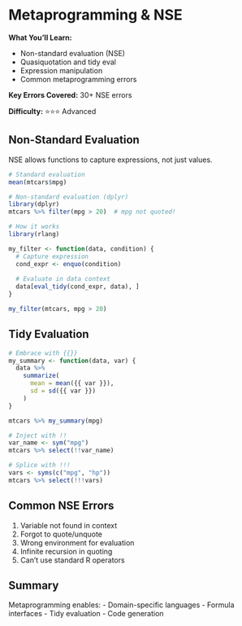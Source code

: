 # Metaprogramming & NSE {#metaprogramming}

<div class="chapter-summary">
**What You'll Learn:**

- Non-standard evaluation (NSE)
- Quasiquotation and tidy eval
- Expression manipulation
- Common metaprogramming errors

**Key Errors Covered:** 30+ NSE errors

**Difficulty:** ⭐⭐⭐ Advanced
</div>

## Non-Standard Evaluation

NSE allows functions to capture expressions, not just values.

```r
# Standard evaluation
mean(mtcars$mpg)

# Non-standard evaluation (dplyr)
library(dplyr)
mtcars %>% filter(mpg > 20)  # mpg not quoted!

# How it works
library(rlang)

my_filter <- function(data, condition) {
  # Capture expression
  cond_expr <- enquo(condition)
  
  # Evaluate in data context
  data[eval_tidy(cond_expr, data), ]
}

my_filter(mtcars, mpg > 20)
```

## Tidy Evaluation

```r
# Embrace with {{}}
my_summary <- function(data, var) {
  data %>%
    summarize(
      mean = mean({{ var }}),
      sd = sd({{ var }})
    )
}

mtcars %>% my_summary(mpg)

# Inject with !!
var_name <- sym("mpg")
mtcars %>% select(!!var_name)

# Splice with !!!
vars <- syms(c("mpg", "hp"))
mtcars %>% select(!!!vars)
```

## Common NSE Errors

1. Variable not found in context
2. Forgot to quote/unquote
3. Wrong environment for evaluation
4. Infinite recursion in quoting
5. Can't use standard R operators

## Summary

Metaprogramming enables:
- Domain-specific languages
- Formula interfaces
- Tidy evaluation
- Code generation
